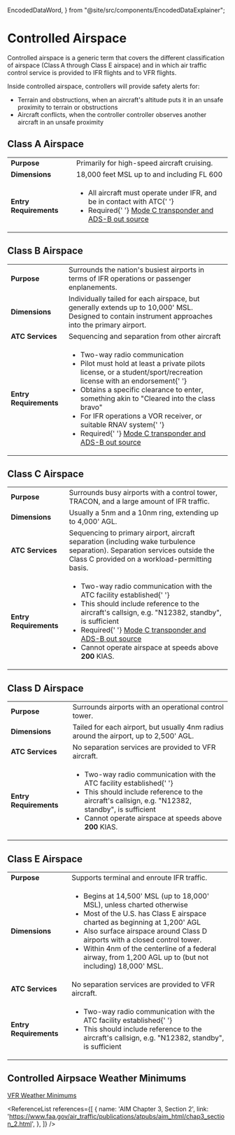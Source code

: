   EncodedDataWord,
} from "@site/src/components/EncodedDataExplainer";

# Controlled Airspace

Controlled airspace is a generic term that covers the different classification
of airspace (Class A through Class E airspace) and in which air traffic control
service is provided to IFR flights and to VFR flights.

Inside controlled airspace, controllers will provide safety alerts for:

- Terrain and obstructions, when an aircraft's altitude puts it in an unsafe
  proximity to terrain or obstructions
- Aircraft conflicts, when the controller controller observes another aircraft
  in an unsafe proximity

## Class A Airspace

<table style={{ width: '100%' }}>
  <tbody>
    <tr>
      <td>
        <strong>Purpose</strong>
      </td>
      <td>Primarily for high-speed aircraft cruising.</td>
    </tr>
    <tr>
      <td>
        <strong>Dimensions</strong>
      </td>
      <td>18,000 feet MSL up to and including FL 600</td>
    </tr>
    <tr>
      <td>
        <strong>Entry Requirements</strong>
      </td>
      <td>
        <ul>
          <li>
            All aircraft must operate under IFR, and be in contact with ATC{' '}
            <Reg part="91.135" />
          </li>
          <li>
            Required{' '}
            <a href="/topics/airspace/transponders">
              Mode C transponder and ADS-B out source
            </a>
          </li>
        </ul>
      </td>
    </tr>
  </tbody>
</table>

## Class B Airspace

<table style={{ width: '100%' }}>
  <tbody>
    <tr>
      <td>
        <strong>Purpose</strong>
      </td>
      <td>
        Surrounds the nation's busiest airports in terms of IFR operations or
        passenger enplanements.
      </td>
    </tr>
    <tr>
      <td>
        <strong>Dimensions</strong>
      </td>
      <td>
        Individually tailed for each airspace, but generally extends up to
        10,000' MSL. Designed to contain instrument approaches into the primary
        airport.
      </td>
    </tr>
    <tr>
      <td>
        <strong>ATC Services</strong>
      </td>
      <td>Sequencing and separation from other aircraft</td>
    </tr>
    <tr>
      <td>
        <strong>Entry Requirements</strong>
      </td>
      <td>
        <ul>
          <li>
            Two-way radio communication <Reg part="91.131" />
          </li>
          <li>
            Pilot must hold at least a private pilots license, or a
            student/sport/recreation license with an endorsement{' '}
            <Reg part="91.131" />
          </li>
          <li>
            Obtains a specific clearance to enter, something akin to "Cleared
            into the class bravo" <Reg part="91.131" />
          </li>
          <li>
            For IFR operations a VOR receiver, or suitable RNAV system{' '}
            <Reg part="91.131(c)" />
          </li>
          <li>
            Required{' '}
            <a href="/topics/airspace/transponders">
              Mode C transponder and ADS-B out source
            </a>
          </li>
        </ul>
      </td>
    </tr>
  </tbody>
</table>

## Class C Airspace

<table style={{ width: '100%' }}>
  <tbody>
    <tr>
      <td>
        <strong>Purpose</strong>
      </td>
      <td>
        Surrounds busy airports with a control tower, TRACON, and a large amount
        of IFR traffic.
      </td>
    </tr>
    <tr>
      <td>
        <strong>Dimensions</strong>
      </td>
      <td>Usually a 5nm and a 10nm ring, extending up to 4,000' AGL.</td>
    </tr>
    <tr>
      <td>
        <strong>ATC Services</strong>
      </td>
      <td>
        Sequencing to primary airport, aircraft separation (including wake
        turbulence separation). Separation services outside the Class C provided
        on a workload-permitting basis.
      </td>
    </tr>
    <tr>
      <td>
        <strong>Entry Requirements</strong>
      </td>
      <td>
        <ul>
          <li>
            Two-way radio communication with the ATC facility established{' '}
            <Reg part="91.131" />
          </li>
          <li>
            This should include reference to the aircraft's callsign, e.g.
            "N12382, standby", is sufficient
          </li>
          <li>
            Required{' '}
            <a href="/topics/airspace/transponders">
              Mode C transponder and ADS-B out source
            </a>
          </li>
          <li>
            Cannot operate airspace at speeds above <strong>200</strong> KIAS.
          </li>
        </ul>
      </td>
    </tr>
  </tbody>
</table>

## Class D Airspace

<table style={{ width: '100%' }}>
  <tbody>
    <tr>
      <td>
        <strong>Purpose</strong>
      </td>
      <td>Surrounds airports with an operational control tower.</td>
    </tr>
    <tr>
      <td>
        <strong>Dimensions</strong>
      </td>
      <td>
        Tailed for each airport, but usually 4nm radius around the airport, up
        to 2,500' AGL.
      </td>
    </tr>
    <tr>
      <td>
        <strong>ATC Services</strong>
      </td>
      <td>No separation services are provided to VFR aircraft.</td>
    </tr>
    <tr>
      <td>
        <strong>Entry Requirements</strong>
      </td>
      <td>
        <ul>
          <li>
            Two-way radio communication with the ATC facility established{' '}
            <Reg part="91.131" />
          </li>
          <li>
            This should include reference to the aircraft's callsign, e.g.
            "N12382, standby", is sufficient
          </li>
          <li>
            Cannot operate airspace at speeds above <strong>200</strong> KIAS.
          </li>
        </ul>
      </td>
    </tr>
  </tbody>
</table>

## Class E Airspace

<table style={{ width: '100%' }}>
  <tbody>
    <tr>
      <td>
        <strong>Purpose</strong>
      </td>
      <td>Supports terminal and enroute IFR traffic.</td>
    </tr>
    <tr>
      <td>
        <strong>Dimensions</strong>
      </td>
      <td>
        <ul>
          <li>
            Begins at 14,500' MSL (up to 18,000' MSL), unless charted otherwise
          </li>
          <li>
            Most of the U.S. has Class E airspace charted as beginning at 1,200'
            AGL
          </li>
          <li>
            Also surface airspace around Class D airports with a closed control
            tower.
          </li>
          <li>
            Within 4nm of the centerline of a federal airway, from 1,200 AGL up
            to (but not including) 18,000' MSL.
          </li>
        </ul>
      </td>
    </tr>
    <tr>
      <td>
        <strong>ATC Services</strong>
      </td>
      <td>No separation services are provided to VFR aircraft.</td>
    </tr>
    <tr>
      <td>
        <strong>Entry Requirements</strong>
      </td>
      <td>
        <ul>
          <li>
            Two-way radio communication with the ATC facility established{' '}
            <Reg part="91.131" />
          </li>
          <li>
            This should include reference to the aircraft's callsign, e.g.
            "N12382, standby", is sufficient
          </li>
        </ul>
      </td>
    </tr>
  </tbody>
</table>

## Controlled Airpsace Weather Minimums

[VFR Weather Minimums](/topics/airspace/controlled/vfr-weather-minimums)

<ReferenceList references={[
  {
    name: 'AIM Chapter 3, Section 2',
    link: 'https://www.faa.gov/air_traffic/publications/atpubs/aim_html/chap3_section_2.html',
  },
]} />
